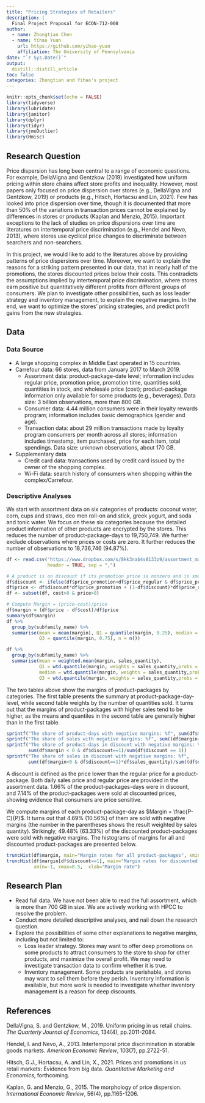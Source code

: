 ```yaml
---
title: "Pricing Strategies of Retailers"
description: |
  Final Project Proposal for ECON-712-008
author:
  - name: Zhongtian Chen
  - name: Yihao Yuan
    url: https://github.com/yihao-yuan
    affiliation: The University of Pennsylvania
date: "`r Sys.Date()`"
output: 
  distill::distill_article
toc: false
categories: Zhongtian and Yihao's project
---
```


```r
knitr::opts_chunk$set(echo = FALSE)
library(tidyverse)
library(lubridate)
library(janitor)
library(dplyr)
library(tidyr)
library(jmuOutlier)
library(Hmisc)
```

## Research Question

Price dispersion has long been central to a range of economic questions. For example, DellaVigna and Gentzkow (2019) investigated how uniform pricing within store chains affect store profits and inequality. However, most papers only focused on price dispersion over stores (e.g., DellaVigna and Gentzkow, 2019) or products (e.g., Hitsch, Hortacsu and Lin, 2021). Few has looked into price dispersion over time, though it is documented that more than 50% of the variations in transaction prices cannot be explained by differences in stores or products (Kaplan and Menzio, 2015). Important exceptions to the lack of studies on price dispersions over time are literatures on intertemporal price discrimination (e.g., Hendel and Nevo, 2013), where stores use cyclical price changes to discriminate between searchers and non-searchers.

In this project, we would like to add to the literatures above by providing patterns of price dispersions over time. Moreover, we want to explain the reasons for a striking pattern presented in our data, that in nearly half of the promotions, the stores discounted prices below their costs. This contradicts the assumptions implied by intertemporal price discrimination, where stores earn positive but quantitatively different profits from different groups of consumers. We plan to investigate other possibilities, such as loss leader strategy and inventory management, to explain the negative margins. In the end, we want to optimize the stores' pricing strategies, and predict profit gains from the new strategies.

## Data

### Data Source

* A large shopping complex in Middle East operated in 15 countries.
* Carrefour data: 66 stores, data from January 2017 to March 2019.
  + Assortment data: product-package-date level; information includes regular price, promotion price, promotion time, quantities sold, quantities in stock, and wholesale price (cost); product-package information only available for some products (e.g., beverages). Data size: 3 billion observations, more than 800 GB.
  + Consumer data: 4.44 million consumers were in their loyalty rewards program; information includes basic demographics (gender and age). 
  + Transaction data: about 29 million transactions made by loyalty program consumers per month across all stores; information includes timestamp, item purchased, price for each item, total spendings. Data size: unknown observations, about 170 GB.
* Supplementary data
  + Credit card data: transactions used by credit card issued by the owner of the shopping complex.
  + Wi-Fi data: search history of consumers when shopping within the complex/Carrefour.
  
### Descriptive Analyses

We start with assortment data on six categories of products: coconut water, corn, cups and straws, deo men roll-on and stick, greek yogurt, and soda and tonic water. We focus on these six categories because the detailed product information of other products are encrypted by the stores. This reduces the number of product-package-days to 19,750,749. We further exclude observations where prices or costs are zero. It further reduces the number of observations to 18,736,746 (94.87%).

```r
df <- read.csv('https://www.dropbox.com/s/8kk3nab4s8133z9/assortment_matched.csv?dl=1', 
               header = TRUE, sep = ",")

# A product is on discount if its promotion price is nonzero and is smaller than the regular price
df$discount <- ifelse(df$price_promotion<df$price_regular & df$price_promotion!=0, 1, 0)
df$price <- df$discount*df$price_promotion + (1-df$discount)*df$price_regular
df <- subset(df, cost>0 & price>0)

# Compute Margin = (price-cost)/price
df$margin = (df$price - df$cost)/df$price
summary(df$margin)
df %>%
  group_by(subfamily_name) %>%
  summarise(mean = mean(margin), Q1 = quantile(margin, 0.25), median = median(margin), 
            Q3 = quantile(margin, 0.75), n = n())

df %>%
  group_by(subfamily_name) %>%
  summarise(mean = weighted.mean(margin, sales_quantity), 
            Q1 = wtd.quantile(margin, weights = sales_quantity,probs = 0.25),
            median = wtd.quantile(margin, weights = sales_quantity,probs = 0.5), 
            Q3 = wtd.quantile(margin, weights = sales_quantity,probs = 0.75))
```

The two tables above show the margins of product-packages by categories. The first table presents the summary at product-package-day-level, while second table weights by the number of quantities sold. It turns out that the margins of product-packages with higher sales tend to be higher, as the means and quantiles in the second table are generally higher than in the first table.

```r
sprintf("The share of product-days with negative margins: %f", sum(df$margin < 0)/nrow(df))
sprintf("The share of sales with negative margins: %f", sum((df$margin<0)*df$sales_quantity)/sum(df$sales_quantity))
sprintf("The share of product-days in discount with negative margins: %f", 
        sum(df$margin < 0 & df$discount==1)/sum(df$discount == 1))
sprintf("The share of sales in discount with negative margins: %f", 
        sum((df$margin<0 & df$discount==1)*df$sales_quantity)/sum((df$discount == 1)*df$sales_quantity))
```

A discount is defined as the price lower than the regular price for a product-package. Both daily sales price and regular price are provided in the assortment data. 1.66% of the product-packages-days were in discount, and 7.14% of the product-packages were sold at discounted prices, showing evidence that consumers are price sensitive.

We compute margins of each product-package-day as $Margin = \frac{P-C}{P}$. It turns out that 4.69% (10.56%) of them are sold with negative margins (the number in the parentheses shows the result weighted by sales quantity). Strikingly, 49.48% (63.33%) of the discounted product-packages were sold with negative margins. The histograms of margins for all and discounted product-packages are presented below.

```r
truncHist(df$margin, main="Margin rates for all product-packages", xmin=-0.1, xmax=0.4, xlab="Margin rate")
truncHist(df$margin[df$discount==1], main="Margin rates for discounted product-packages", 
          xmin=-1, xmax=0.5,  xlab="Margin rate")
```

## Research Plan

* Read full data. We have not been able to read the full assortment, which is more than 700 GB in size. We are actively working with HPCC to resolve the problem.
* Conduct more detailed descriptive analyses, and nail down the research question.
* Explore the possibilities of some other explanations to negative margins, including but not limited to:
  + Loss leader strategy. Stores may want to offer deep promotions on some products to attract consumers to the store to shop for other products, and maximize the overall profit. We may need to investigate transaction data to confirm whether it is true.
  + Inventory management. Some products are perishable, and stores may want to sell them before they perish. Inventory information is available, but more work is needed to investigate whether inventory management is a reason for deep discounts.

## References 
DellaVigna, S. and Gentzkow, M., 2019. Uniform pricing in us retail chains. *The Quarterly Journal of Economics*, 134(4), pp.2011-2084.

Hendel, I. and Nevo, A., 2013. Intertemporal price discrimination in storable goods markets. *American Economic Review*, 103(7), pp.2722-51.

Hitsch, G.J., Hortacsu, A. and Lin, X., 2021. Prices and promotions in us retail markets: Evidence from big data. *Quantitative Marketing and Economics*, forthcoming.

Kaplan, G. and Menzio, G., 2015. The morphology of price dispersion. *International Economic Review*, 56(4), pp.1165-1206.
